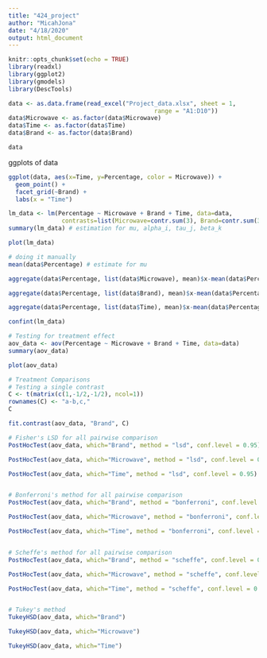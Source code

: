 ```yaml
---
title: "424_project"
author: "MicahJona"
date: "4/18/2020"
output: html_document
---
```


```r
knitr::opts_chunk$set(echo = TRUE)
library(readxl)
library(ggplot2)
library(gmodels)
library(DescTools)
```

```r
data <- as.data.frame(read_excel("Project_data.xlsx", sheet = 1, 
                                         range = "A1:D10"))
data$Microwave <- as.factor(data$Microwave)
data$Time <- as.factor(data$Time)
data$Brand <- as.factor(data$Brand)

data
```

ggplots of data
```r
ggplot(data, aes(x=Time, y=Percentage, color = Microwave)) + 
  geom_point() + 
  facet_grid(~Brand) + 
  labs(x = "Time")
```


```r
lm_data <- lm(Percentage ~ Microwave + Brand + Time, data=data, 
               contrasts=list(Microwave=contr.sum(3), Brand=contr.sum(3), Time=contr.sum(3))) # p=3
summary(lm_data) # estimation for mu, alpha_i, tau_j, beta_k

plot(lm_data)
```

```r
# doing it manually
mean(data$Percentage) # estimate for mu

aggregate(data$Percentage, list(data$Microwave), mean)$x-mean(data$Percentage) # estimate for alpha

aggregate(data$Percentage, list(data$Brand), mean)$x-mean(data$Percentage) # estimate for tau

aggregate(data$Percentage, list(data$Time), mean)$x-mean(data$Percentage) # estimate for beta

confint(lm_data)
```

```r
# Testing for treatment effect
aov_data <- aov(Percentage ~ Microwave + Brand + Time, data=data)
summary(aov_data)

plot(aov_data)

# Treatment Comparisons
# Testing a single contrast
C <- t(matrix(c(1,-1/2,-1/2), ncol=1))
rownames(C) <- "a-b,c,"
C

fit.contrast(aov_data, "Brand", C)

# Fisher's LSD for all pairwise comparison
PostHocTest(aov_data, which="Brand", method = "lsd", conf.level = 0.95)

PostHocTest(aov_data, which="Microwave", method = "lsd", conf.level = 0.95)

PostHocTest(aov_data, which="Time", method = "lsd", conf.level = 0.95)


# Bonferroni's method for all pairwise comparison
PostHocTest(aov_data, which="Brand", method = "bonferroni", conf.level = 0.95)

PostHocTest(aov_data, which="Microwave", method = "bonferroni", conf.level = 0.95)

PostHocTest(aov_data, which="Time", method = "bonferroni", conf.level = 0.95)


# Scheffe's method for all pairwise comparison
PostHocTest(aov_data, which="Brand", method = "scheffe", conf.level = 0.95)

PostHocTest(aov_data, which="Microwave", method = "scheffe", conf.level = 0.95)

PostHocTest(aov_data, which="Time", method = "scheffe", conf.level = 0.95)


# Tukey's method
TukeyHSD(aov_data, which="Brand")

TukeyHSD(aov_data, which="Microwave")

TukeyHSD(aov_data, which="Time")
```



